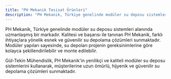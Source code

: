 ```yaml
---
title: "PH Mekanik Tesisat Ürünleri"
description: "PH Mekanik, Türkiye genelinde modüler su deposu sistemleri alanında uzmanlaşmış bir markadır. Kalitesi ve başarısı ile tanınan PH Mekanik, farklı ihtiyaçlara..."
---
```


PH Mekanik, Türkiye genelinde modüler su deposu sistemleri alanında uzmanlaşmış bir markadır. Kalitesi ve başarısı ile tanınan PH Mekanik, farklı ihtiyaçlara yönelik esnek ve güvenilir su depolama çözümleri sunmaktadır. Modüler yapıları sayesinde, su depoları projenin gereksinimlerine göre kolayca şekillendirilebilir ve monte edilebilir.

Gül-Tekin Mühendislik, PH Mekanik'in yenilikçi ve kaliteli modüler su deposu sistemlerini kullanarak, müşterilerine uzun ömürlü, hijyenik ve güvenilir su depolama çözümleri sunmaktadır.